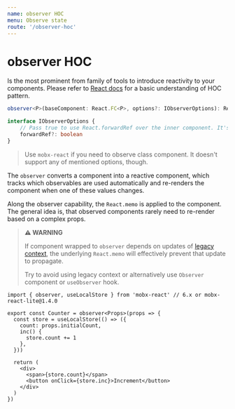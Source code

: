 ```yaml
---
name: observer HOC
menu: Observe state
route: '/observer-hoc'
---
```


# observer HOC

Is the most prominent from family of tools to introduce reactivity to your components. Please refer to [React docs](https://reactjs.org/docs/higher-order-components.html) for a basic understanding of HOC pattern.

```ts
observer<P>(baseComponent: React.FC<P>, options?: IObserverOptions): React.FC<P>

interface IObserverOptions {
    // Pass true to use React.forwardRef over the inner component. It's false by the default.
    forwardRef?: boolean
}
```

> Use `mobx-react` if you need to observe class component. It doesn't support any of mentioned options, though.

The `observer` converts a component into a reactive component, which tracks which observables are used automatically and re-renders the component when one of these values changes.

Along the observer capability, the `React.memo` is applied to the component. The general idea is, that observed components rarely need to re-render based on a complex props.

> **⚠ WARNING**
>
> If component wrapped to `observer` depends on updates of [legacy context](https://reactjs.org/docs/legacy-context.html), the underlying `React.memo` will effectively prevent that update to propagate.
>
> Try to avoid using legacy context or alternatively use `Observer` component or `useObserver` hook.

```tsx
import { observer, useLocalStore } from 'mobx-react' // 6.x or mobx-react-lite@1.4.0

export const Counter = observer<Props>(props => {
  const store = useLocalStore(() => ({
    count: props.initialCount,
    inc() {
      store.count += 1
    },
  }))

  return (
    <div>
      <span>{store.count}</span>
      <button onClick={store.inc}>Increment</button>
    </div>
  )
})
```
